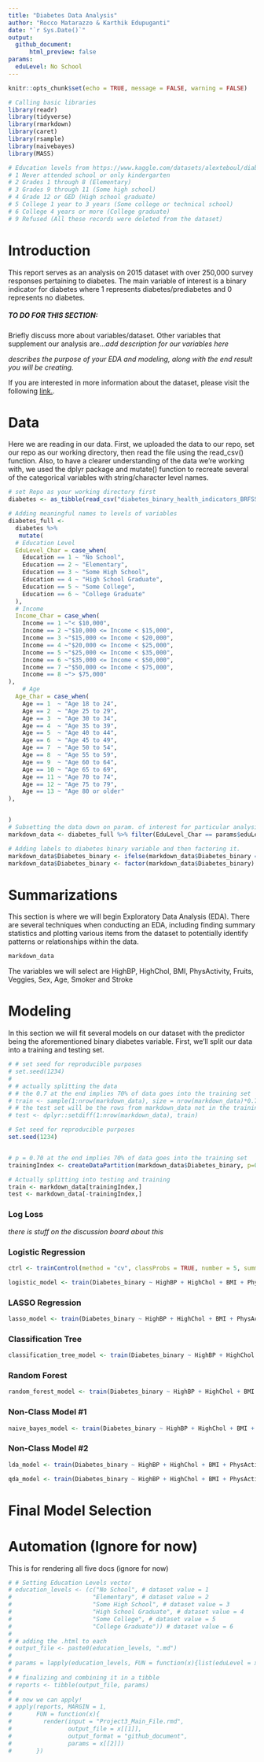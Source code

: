 ```yaml
---
title: "Diabetes Data Analysis"
author: "Rocco Matarazzo & Karthik Edupuganti"
date: "`r Sys.Date()`"
output: 
  github_document:
      html_preview: false
params:
  eduLevel: No School
---
```


```r
knitr::opts_chunk$set(echo = TRUE, message = FALSE, warning = FALSE)

# Calling basic libraries
library(readr)
library(tidyverse)
library(rmarkdown)
library(caret)
library(rsample)
library(naivebayes)
library(MASS)

# Education levels from https://www.kaggle.com/datasets/alexteboul/diabetes-health-indicators-dataset/discussion/295407
# 1 Never attended school or only kindergarten
# 2 Grades 1 through 8 (Elementary)
# 3 Grades 9 through 11 (Some high school)
# 4 Grade 12 or GED (High school graduate)
# 5 College 1 year to 3 years (Some college or technical school)
# 6 College 4 years or more (College graduate)
# 9 Refused (All these records were deleted from the dataset)
```




# Introduction

This report serves as an analysis on 2015 dataset with over 250,000 survey responses pertaining to diabetes. The main variable of interest is a binary indicator for diabetes where 1 represents diabetes/prediabetes and 0 represents no diabetes. 

##### TO DO FOR THIS SECTION:
Briefly discuss more about variables/dataset.
Other variables that supplement our analysis are...*add description for our variables here*

*describes the purpose of your EDA and modeling, along with the end result you will be creating.*

If you are interested in more information about the dataset, please visit the following [link.](https://www.kaggle.com/datasets/alexteboul/diabetes-health-indicators-dataset/).

# Data

Here we are reading in our data. First, we uploaded the data to our repo, set our repo as our working directory, then read the file using the read_csv() function. Also, to have a clearer understanding of the data we're working with, we used the dplyr package and mutate() function to recreate several of the categorical variables with string/character level names. 

```r

# set Repo as your working directory first
diabetes <- as_tibble(read_csv("diabetes_binary_health_indicators_BRFSS2015 (1).csv"))

# Adding meaningful names to levels of variables
diabetes_full <- 
  diabetes %>% 
   mutate(
  # Education Level   
  EduLevel_Char = case_when(
    Education == 1 ~ "No School",
    Education == 2 ~ "Elementary",
    Education == 3 ~ "Some High School",
    Education == 4 ~ "High School Graduate",
    Education == 5 ~ "Some College",
    Education == 6 ~ "College Graduate"
  ),
  # Income
  Income_Char = case_when(
    Income == 1 ~"< $10,000",
    Income == 2 ~"$10,000 <= Income < $15,000",
    Income == 3 ~"$15,000 <= Income < $20,000",
    Income == 4 ~"$20,000 <= Income < $25,000",
    Income == 5 ~"$25,000 <= Income < $35,000",
    Income == 6 ~"$35,000 <= Income < $50,000",
    Income == 7 ~"$50,000 <= Income < $75,000",
    Income == 8 ~"> $75,000"
),
    # Age
  Age_Char = case_when(
    Age == 1  ~ "Age 18 to 24",    
    Age == 2  ~ "Age 25 to 29",
    Age == 3  ~ "Age 30 to 34",    
    Age == 4  ~ "Age 35 to 39",
    Age == 5  ~ "Age 40 to 44",    
    Age == 6  ~ "Age 45 to 49",
    Age == 7  ~ "Age 50 to 54",    
    Age == 8  ~ "Age 55 to 59",
    Age == 9  ~ "Age 60 to 64",    
    Age == 10 ~ "Age 65 to 69",
    Age == 11 ~ "Age 70 to 74",    
    Age == 12 ~ "Age 75 to 79",
    Age == 13 ~ "Age 80 or older"
),


)
# Subsetting the data down on param. of interest for particular analysis
markdown_data <- diabetes_full %>% filter(EduLevel_Char == params$eduLevel)

# Adding labels to diabetes binary variable and then factoring it.
markdown_data$Diabetes_binary <- ifelse(markdown_data$Diabetes_binary == 0, "No", "Yes")
markdown_data$Diabetes_binary <- factor(markdown_data$Diabetes_binary)
```

# Summarizations 
This section is where we will begin Exploratory Data Analysis (EDA). There are several techniques when conducting an EDA, including finding summary statistics and plotting various items from the dataset to potentially identify patterns or relationships within the data.


```r
markdown_data
```
The variables we will select are HighBP, HighChol, BMI, PhysActivity, Fruits, Veggies, Sex, Age, Smoker and Stroke


# Modeling

In this section we will fit several models on our dataset with the predictor being the aforementioned binary diabetes variable. First, we'll split our data into a training and testing set. 
```r
# # set seed for reproducible purposes
# set.seed(1234)
# 
# # actually splitting the data
# # the 0.7 at the end implies 70% of data goes into the training set
# train <- sample(1:nrow(markdown_data), size = nrow(markdown_data)*0.70)
# # the test set will be the rows from markdown_data not in the training set
# test <- dplyr::setdiff(1:nrow(markdown_data), train)

# Set seed for reproducible purposes
set.seed(1234)


# p = 0.70 at the end implies 70% of data goes into the training set
trainingIndex <- createDataPartition(markdown_data$Diabetes_binary, p=0.70, list=FALSE)

# Actually splitting into testing and training
train <- markdown_data[trainingIndex,]
test <- markdown_data[-trainingIndex,]

```

### Log Loss
*there is stuff on the discussion board about this*

### Logistic Regression

```r
ctrl <- trainControl(method = "cv", classProbs = TRUE, number = 5, summaryFunction = mnLogLoss)

logistic_model <- train(Diabetes_binary ~ HighBP + HighChol + BMI + PhysActivity + Fruits + Veggies + Sex + Age + Smoker + Stroke, data = train, method = "glm", family = "binomial", trControl = ctrl, metric = "logLoss")


```


### LASSO Regression

```r
lasso_model <- train(Diabetes_binary ~ HighBP + HighChol + BMI + PhysActivity + Fruits + Veggies + Sex + Age + Smoker + Stroke, data = train, method = "glmnet", tuneGrid = expand.grid(alpha = 1, lambda = seq(0, 1, by = 0.1)), trControl = ctrl, metric = "logLoss")

```

### Classification Tree

```r
classification_tree_model <- train(Diabetes_binary ~ HighBP + HighChol + BMI + PhysActivity + Fruits + Veggies + Sex + Age + Smoker + Stroke, data = train, method = "rpart", tuneGrid = expand.grid(cp = seq(0,1, by = 0.001)), trControl = ctrl, metric = "logLoss")
```


### Random Forest

```r
random_forest_model <- train(Diabetes_binary ~ HighBP + HighChol + BMI + PhysActivity + Fruits + Veggies + Sex + Age + Smoker + Stroke, data = train, method = "rf", tuneGrid = expand.grid(mtry = 1:10), trControl = ctrl, metric = "logLoss")
```


### Non-Class Model #1

```r
naive_bayes_model <- train(Diabetes_binary ~ HighBP + HighChol + BMI + PhysActivity + Fruits + Veggies + Sex + Age + Smoker + Stroke, data = train, method = "naive_bayes", trControl = ctrl, metric = "logLoss")
```

### Non-Class Model #2


```r
lda_model <- train(Diabetes_binary ~ HighBP + HighChol + BMI + PhysActivity + Fruits + Veggies + Sex + Age + Smoker + Stroke, data = train, method = "lda", trControl = ctrl, metric = "logLoss")
```


```r
qda_model <- train(Diabetes_binary ~ HighBP + HighChol + BMI + PhysActivity + Fruits + Veggies + Sex + Age + Smoker + Stroke, data = train, method = "qda", trControl = ctrl, metric = "logLoss")
```


# Final Model Selection

# Automation (Ignore for now)
This is for rendering all five docs (ignore for now)
```r
# # Setting Education Levels vector
# education_levels <- (c("No School", # dataset value = 1
#                       "Elementary", # dataset value = 2
#                       "Some High School", # dataset value = 3
#                       "High School Graduate", # dataset value = 4
#                       "Some College", # dataset value = 5
#                       "College Graduate")) # dataset value = 6
# 
# # adding the .html to each
# output_file <- paste0(education_levels, ".md")
# 
# params = lapply(education_levels, FUN = function(x){list(eduLevel = x)})
# 
# # finalizing and combining it in a tibble
# reports <- tibble(output_file, params)
# 
# # now we can apply! 
# apply(reports, MARGIN = 1,
#       FUN = function(x){
#         render(input = "Project3_Main_File.rmd",
#                output_file = x[[1]],
#                output_format = "github_document",
#                params = x[[2]])
#       })
```

